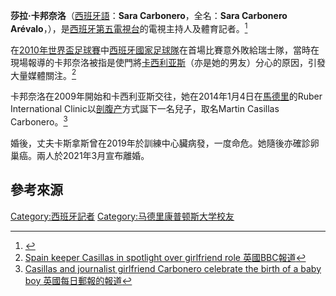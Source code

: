 {{noteTA
|1=zh-hans:卡西利亚斯;zh-hant:卡西拉斯;zh-hk:卡斯拿斯;zh-tw:卡西拉斯;zh-mo:卡斯拿斯;
}}
{{Spanish name|Carbonero|Arévalo}}
{{Infobox person
| name        = 莎拉·卡邦奈洛·亞利瓦洛<br>Sara Carbonero Arévalo
| image       = Sara Carbonero 2016.png
| alt         = 
| caption     = 
| birth_date  = {{birth date and age|1984|2|3|df=yes}}
| birth_place = {{SPA}}[[科拉尔德亚尔马格尔|科拉尔德亚尔马格尔]]
| nationality = {{SPA}}
| other_names = 
| known_for   = 
| spouse      = [[伊克爾·卡斯拿斯|伊克爾·卡斯拿斯]]（2016年結婚；2021年離婚）
| partner     =
| children    = Martin Casillas Carbonero<br>Lucas Casillas Carbonero
| occupation  = 電視主持人、體育記者
| religion    =
}}

'''莎拉·卡邦奈洛'''（[[西班牙語|西班牙語]]：'''Sara Carbonero'''，全名：'''Sara Carbonero Arévalo'''，{{bd|1984年|2月3日|catIdx=C}}），是[[西班牙|西班牙]][[第五電視台_(西班牙)|第五電視台]]的電視主持人及體育記者。<ref>{{Cite web |url=http://www.elmundo.es/elmundo/2009/04/22/television/1240400348.html |title=El Mundo （西班牙語） |accessdate=2014-07-07 |archive-date=2016-06-05 |archive-url=https://web.archive.org/web/20160605105559/http://www.elmundo.es/elmundo/2009/04/22/television/1240400348.html |dead-url=no }}</ref>

在[[2010年世界盃足球賽|2010年世界盃足球賽]]中[[西班牙國家足球隊|西班牙國家足球隊]]在首場比賽意外敗給瑞士隊，當時在現場報導的卡邦奈洛被指是使門將[[伊克尔·卡西利亚斯|卡西利亚斯]]（亦是她的男友）分心的原因，引發大量媒體關注。<ref>[http://www.bbc.co.uk/news/10340039 Spain keeper Casillas in spotlight over girlfriend role 英國BBC報道]</ref>

卡邦奈洛在2009年開始和卡西利亚斯交往，她在2014年1月4日在[[馬德里|馬德里]]的Ruber International Clinic以[[剖腹产|剖腹产]]方式誕下一名兒子，取名Martin Casillas Carbonero。<ref>[http://www.dailymail.co.uk/sport/football/article-2533720/Casillas-journalist-girlfriend-Carbonero-celebrate-birth-baby-boy.html Casillas and journalist girlfriend Carbonero celebrate the birth of a baby boy 英國[[每日郵報|每日郵報]]的報道]</ref>

婚後，丈夫卡斯拿斯曾在2019年於訓練中心臟病發，一度命危。她隨後亦確診卵巢癌。兩人於2021年3月宣布離婚。

== 參考來源 ==
<references/>

{{DEFAULTSORT:Carbonero, Sara}}
[[Category:西班牙記者|Category:西班牙記者]]
[[Category:马德里康普顿斯大学校友|Category:马德里康普顿斯大学校友]]